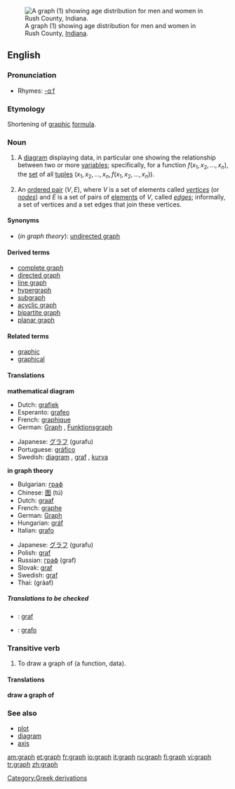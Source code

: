 {{see|-graph}}
[[Image:USA Rush County, Indiana age pyramid.svg|thumb|right|A graph (1) showing age distribution for men and women in Rush County, [[Indiana]].]]
==English==

{{wikipedia}}

===Pronunciation===
*Rhymes: [[Rhymes:English:-ɑːf|-ɑːf]]

===Etymology===
Shortening of [[graphic]] [[formula]].

===Noun===
{{en-noun}}

#{{mathematics}} A [[diagram]] displaying data, in particular one showing the relationship between two or more [[variable]]s; specifically, for a function <math>f(x_1, x_2, \ldots, x_n)</math>, the [[set]] of all [[tuple]]s <math>(x_1, x_2, \ldots, x_n, f(x_1, x_2, \ldots, x_n))</math>.
#{{graphtheory}} An [[ordered pair]] <math>(V,E)</math>, where <math>V</math> is a set of elements called ''[[vertex|vertices]]'' (or ''[[node]]s'') and <math>E</math> is a set of pairs of [[element]]s of <math>V</math>, called ''[[edge]]s''; informally, a set of vertices and a set edges that join these vertices.

====Synonyms====
*(''in graph theory''): [[undirected graph]]

====Derived terms====
*[[complete graph]]
*[[directed graph]]
*[[line graph]]
*[[hypergraph]]
*[[subgraph]]
*[[acyclic graph]]
*[[bipartite graph]]
*[[planar graph]]

====Related terms====
*[[graphic]]
*[[graphical]]

====Translations====

'''mathematical diagram'''
{{top}}
*Dutch: [[grafiek]]
*Esperanto: [[grafeo]]
*French: [[graphique]] {{m}}
*German: [[Graph]] {{m}}, [[Funktionsgraph]] {{m}}
{{mid}}
*Japanese: [[グラフ]] (gurafu)
*Portuguese: [[gráfico]] {{m}}
*Swedish: [[diagram]] {{n}}, [[graf]] {{c}}, [[kurva]] {{c}}
{{bottom}}

'''in graph theory'''
{{top}}
*Bulgarian: [[граф#Bulgarian|граф]] {{m}}
*Chinese: [[图]] (tú)
*Dutch: [[graaf]]
*French: [[graphe]] {{m}}
*German: [[Graph]] {{m}}
*Hungarian: [[gráf]]
*Italian: [[grafo]] {{m}}
{{mid}}
*Japanese: [[グラフ]] (gurafu)
*Polish: [[graf]]
*Russian: [[граф#Russian|граф]] (graf) {{m}}
*Slovak: [[graf]] {{m}}
*Swedish: [[graf]] {{c}}
*Thai: {{THchar|[[กราฟ]]}} (gràaf)
{{bottom}}

=====Translations to be checked=====
<!--Remove this section once all of the translations below have been moved into the tables above.-->
{{checktrans}}

*{{ttbc|Irish}}: [[graf]]
*{{ttbc|Spanish}}: [[grafo]] {{m}}

===Transitive verb===
{{en-verb}}

#{{mathematics}} To draw a graph of (a function, data).

====Translations====

'''draw a graph of'''
{{top}}
{{mid}}
{{bottom}}

===See also===
*[[plot]]
*[[diagram]]
*[[axis]]

[[Category:Greek derivations]]

[[am:graph]]
[[et:graph]]
[[fr:graph]]
[[io:graph]]
[[it:graph]]
[[ru:graph]]
[[fi:graph]]
[[vi:graph]]
[[tr:graph]]
[[zh:graph]]